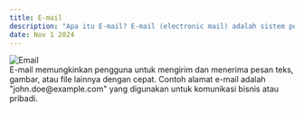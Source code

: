 ---
title: E-mail  
description: "Apa itu E-mail? E-mail (electronic mail) adalah sistem pengiriman pesan melalui jaringan komputer, terutama internet."  
date: Nov 1 2024  
---  
<div style={{ display: "flex", justifyContent: "center" }}>  
  <img src="/images/email.png" alt="Email" style={{ width: "400px", height: "auto" }} />  
</div>  
E-mail memungkinkan pengguna untuk mengirim dan menerima pesan teks, gambar, atau file lainnya dengan cepat. Contoh alamat e-mail adalah "john.doe@example.com" yang digunakan untuk komunikasi bisnis atau pribadi.
